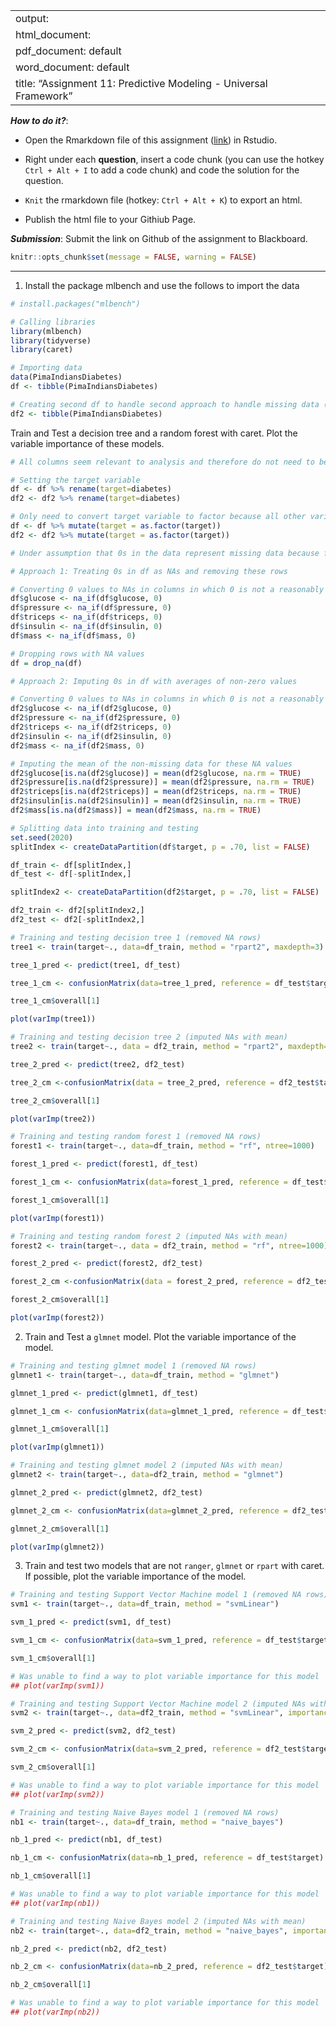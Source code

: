 
---
output: 
  html_document:
  pdf_document: default
  word_document: default
title: "Assignment 11: Predictive Modeling - Universal Framework"
---

***How to do it?***: 

- Open the Rmarkdown file of this assignment ([link](assignment11.Rmd)) in Rstudio. 

- Right under each **question**, insert  a code chunk (you can use the hotkey `Ctrl + Alt + I` to add a code chunk) and code the solution for the question. 

- `Knit` the rmarkdown file (hotkey: `Ctrl + Alt + K`) to export an html.  

-  Publish the html file to your Githiub Page. 

***Submission***: Submit the link on Github of the assignment to Blackboard.

```r
knitr::opts_chunk$set(message = FALSE, warning = FALSE)
```


-------

1. Install the package mlbench and use the follows to import the data

```r
# install.packages("mlbench")

# Calling libraries
library(mlbench)
library(tidyverse)
library(caret)

# Importing data
data(PimaIndiansDiabetes)
df <- tibble(PimaIndiansDiabetes)

# Creating second df to handle second approach to handle missing data (discussed in cell below)
df2 <- tibble(PimaIndiansDiabetes)
```

Train and Test a decision tree and a random forest with caret. Plot the variable importance of these models. 
```r
# All columns seem relevant to analysis and therefore do not need to be removed

# Setting the target variable
df <- df %>% rename(target=diabetes)
df2 <- df2 %>% rename(target=diabetes)

# Only need to convert target variable to factor because all other variables are numeric (none are categorical)
df <- df %>% mutate(target = as.factor(target))
df2 <- df2 %>% mutate(target = as.factor(target))

# Under assumption that 0s in the data represent missing data because for example having a diastolic blood pressure of 0 means that that person is dead. To handle these missing values, we will compare two approaches: first, getting rid of any rows that have 0s (missing data); and second, imputing these missing values with the averages of the non-missing data

# Approach 1: Treating 0s in df as NAs and removing these rows

# Converting 0 values to NAs in columns in which 0 is not a reasonably possible value
df$glucose <- na_if(df$glucose, 0)
df$pressure <- na_if(df$pressure, 0)
df$triceps <- na_if(df$triceps, 0)
df$insulin <- na_if(df$insulin, 0)
df$mass <- na_if(df$mass, 0)

# Dropping rows with NA values
df = drop_na(df)

# Approach 2: Imputing 0s in df with averages of non-zero values

# Converting 0 values to NAs in columns in which 0 is not a reasonably possible value
df2$glucose <- na_if(df2$glucose, 0)
df2$pressure <- na_if(df2$pressure, 0)
df2$triceps <- na_if(df2$triceps, 0)
df2$insulin <- na_if(df2$insulin, 0)
df2$mass <- na_if(df2$mass, 0)

# Imputing the mean of the non-missing data for these NA values
df2$glucose[is.na(df2$glucose)] = mean(df2$glucose, na.rm = TRUE)
df2$pressure[is.na(df2$pressure)] = mean(df2$pressure, na.rm = TRUE)
df2$triceps[is.na(df2$triceps)] = mean(df2$triceps, na.rm = TRUE)
df2$insulin[is.na(df2$insulin)] = mean(df2$insulin, na.rm = TRUE)
df2$mass[is.na(df2$mass)] = mean(df2$mass, na.rm = TRUE)

# Splitting data into training and testing
set.seed(2020)
splitIndex <- createDataPartition(df$target, p = .70, list = FALSE)

df_train <- df[splitIndex,]
df_test <- df[-splitIndex,]

splitIndex2 <- createDataPartition(df2$target, p = .70, list = FALSE)

df2_train <- df2[splitIndex2,]
df2_test <- df2[-splitIndex2,]

# Training and testing decision tree 1 (removed NA rows)
tree1 <- train(target~., data=df_train, method = "rpart2", maxdepth=3)

tree_1_pred <- predict(tree1, df_test)

tree_1_cm <- confusionMatrix(data=tree_1_pred, reference = df_test$target)

tree_1_cm$overall[1]

plot(varImp(tree1))

# Training and testing decision tree 2 (imputed NAs with mean)
tree2 <- train(target~., data = df2_train, method = "rpart2", maxdepth=3)

tree_2_pred <- predict(tree2, df2_test)

tree_2_cm <-confusionMatrix(data = tree_2_pred, reference = df2_test$target)

tree_2_cm$overall[1]

plot(varImp(tree2))

# Training and testing random forest 1 (removed NA rows)
forest1 <- train(target~., data=df_train, method = "rf", ntree=1000)

forest_1_pred <- predict(forest1, df_test)

forest_1_cm <- confusionMatrix(data=forest_1_pred, reference = df_test$target)

forest_1_cm$overall[1]

plot(varImp(forest1))

# Training and testing random forest 2 (imputed NAs with mean)
forest2 <- train(target~., data = df2_train, method = "rf", ntree=1000)

forest_2_pred <- predict(forest2, df2_test)

forest_2_cm <-confusionMatrix(data = forest_2_pred, reference = df2_test$target)

forest_2_cm$overall[1]

plot(varImp(forest2))
```

2. Train and Test a `glmnet` model. Plot the variable importance of the model. 
```r
# Training and testing glmnet model 1 (removed NA rows)
glmnet1 <- train(target~., data=df_train, method = "glmnet")

glmnet_1_pred <- predict(glmnet1, df_test)

glmnet_1_cm <- confusionMatrix(data=glmnet_1_pred, reference = df_test$target)

glmnet_1_cm$overall[1]

plot(varImp(glmnet1))

# Training and testing glmnet model 2 (imputed NAs with mean)
glmnet2 <- train(target~., data=df2_train, method = "glmnet")

glmnet_2_pred <- predict(glmnet2, df2_test)

glmnet_2_cm <- confusionMatrix(data=glmnet_2_pred, reference = df2_test$target)

glmnet_2_cm$overall[1]

plot(varImp(glmnet2))
```

3. Train and test two models that are not `ranger`, `glmnet` or `rpart`  with caret. If possible, plot the variable importance of the model. 
```r
# Training and testing Support Vector Machine model 1 (removed NA rows)
svm1 <- train(target~., data=df_train, method = "svmLinear")

svm_1_pred <- predict(svm1, df_test)

svm_1_cm <- confusionMatrix(data=svm_1_pred, reference = df_test$target)

svm_1_cm$overall[1]

# Was unable to find a way to plot variable importance for this model
## plot(varImp(svm1))

# Training and testing Support Vector Machine model 2 (imputed NAs with mean)
svm2 <- train(target~., data=df2_train, method = "svmLinear", importance = TRUE)

svm_2_pred <- predict(svm2, df2_test)

svm_2_cm <- confusionMatrix(data=svm_2_pred, reference = df2_test$target)

svm_2_cm$overall[1]

# Was unable to find a way to plot variable importance for this model
## plot(varImp(svm2))
```
```r
# Training and testing Naive Bayes model 1 (removed NA rows)
nb1 <- train(target~., data=df_train, method = "naive_bayes")

nb_1_pred <- predict(nb1, df_test)

nb_1_cm <- confusionMatrix(data=nb_1_pred, reference = df_test$target)

nb_1_cm$overall[1]

# Was unable to find a way to plot variable importance for this model
## plot(varImp(nb1))

# Training and testing Naive Bayes model 2 (imputed NAs with mean)
nb2 <- train(target~., data=df2_train, method = "naive_bayes", importance = TRUE)

nb_2_pred <- predict(nb2, df2_test)

nb_2_cm <- confusionMatrix(data=nb_2_pred, reference = df2_test$target)

nb_2_cm$overall[1]

# Was unable to find a way to plot variable importance for this model
## plot(varImp(nb2))
```

